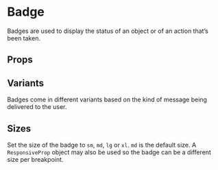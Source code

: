 
<Meta of={Stories} />

# Badge

Badges are used to display the status of an object or of an action that’s been taken.

<Canvas of={Stories.Overview} />

## Props

<ArgTypes of={Badge} />

## Variants

Badges come in different variants based on the kind of message being delivered to the user.

<Canvas of={Stories.Variants} />

## Sizes

Set the size of the badge to `sm`, `md`, `lg` or `xl`. `md` is the default size. A `ResponsiveProp` object may also be used
so the badge can be a different size per breakpoint.

<Canvas of={Stories.Sizes} />
